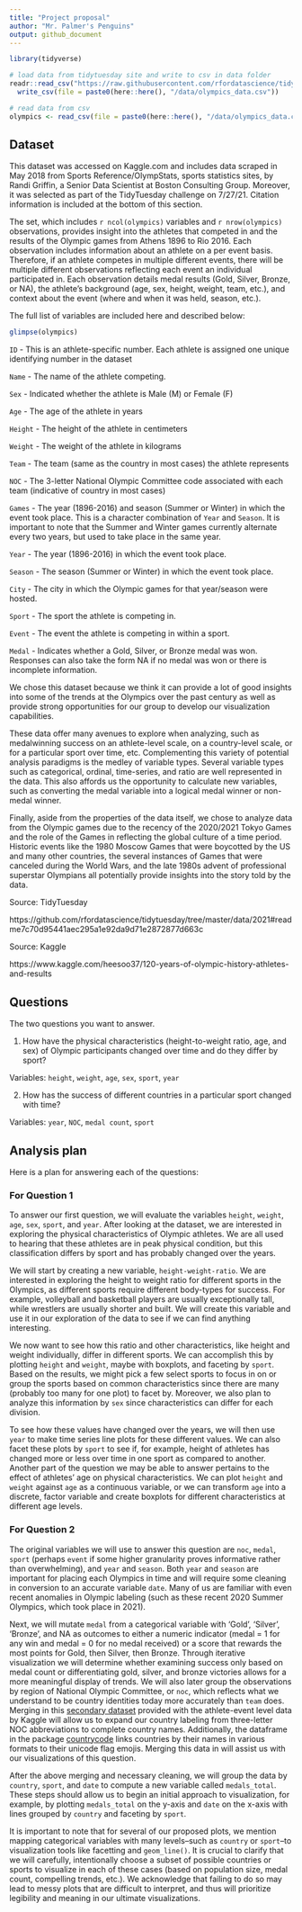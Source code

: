 ```yaml
---
title: "Project proposal"
author: "Mr. Palmer's Penguins"
output: github_document
---
```


```r
library(tidyverse)

# load data from tidytuesday site and write to csv in data folder
readr::read_csv("https://raw.githubusercontent.com/rfordatascience/tidytuesday/master/data/2021/2021-07-27/olympics.csv") %>%
  write_csv(file = paste0(here::here(), "/data/olympics_data.csv"))

# read data from csv
olympics <- read_csv(file = paste0(here::here(), "/data/olympics_data.csv"))
```

## Dataset

This dataset was accessed on Kaggle.com and includes data scraped in May 2018 from Sports Reference/OlympStats, sports statistics sites, by Randi Griffin, a Senior Data Scientist at Boston Consulting Group. Moreover, it was selected as part of the TidyTuesday challenge on 7/27/21. Citation information is included at the bottom of this section.

The set, which includes `r ncol(olympics)` variables and `r nrow(olympics)` observations, provides insight into the athletes that competed in and the results of the Olympic games from Athens 1896 to Rio 2016. Each observation includes information about an athlete on a per event basis. Therefore, if an athlete competes in multiple different events, there will be multiple different observations reflecting each event an individual participated in. Each observation details medal results (Gold, Silver, Bronze, or NA), the athlete's background (age, sex, height, weight, team, etc.), and context about the event (where and when it was held, season, etc.).

The full list of variables are included here and described below:

```r
glimpse(olympics)
```

`ID` - This is an athlete-specific number. Each athlete is assigned one unique identifying number in the dataset

`Name` - The name of the athlete competing.

`Sex` - Indicated whether the athlete is Male (M) or Female (F)

`Age` - The age of the athlete in years

`Height` - The height of the athlete in centimeters

`Weight` - The weight of the athlete in kilograms

`Team` - The team (same as the country in most cases) the athlete represents

`NOC` - The 3-letter National Olympic Committee code associated with each team (indicative of country in most cases)

`Games` - The year (1896-2016) and season (Summer or Winter) in which the event took place. This is a character combination of `Year` and `Season`. It is important to note that the Summer and Winter games currently alternate every two years, but used to take place in the same year.

`Year` - The year (1896-2016) in which the event took place. 

`Season` - The season (Summer or Winter) in which the event took place.

`City` - The city in which the Olympic games for that year/season were hosted.

`Sport` - The sport the athlete is competing in.

`Event` - The event the athlete is competing in within a sport.

`Medal` - Indicates whether a Gold, Silver, or Bronze medal was won. Responses can also take the form NA if no medal was won or there is incomplete information.

We chose this dataset because we think it can provide a lot of good insights into some of the trends at the Olympics over the past century as well as provide strong opportunities for our group to develop our visualization capabilities. 

These data offer many avenues to explore when analyzing, such as medalwinning success on an athlete-level scale, on a country-level scale, or for a particular sport over time, etc. Complementing this variety of potential analysis paradigms is the medley of variable types. Several variable types such as categorical, ordinal, time-series, and ratio are well represented in the data. This also affords us the opportunity to calculate new variables, such as converting the medal variable into a logical medal winner or non-medal winner.

Finally, aside from the properties of the data itself, we chose to analyze data from the Olympic games due to the recency of the 2020/2021 Tokyo Games and the role of the Games in reflecting the global culture of a time period. Historic events like the 1980 Moscow Games that were boycotted by the US and many other countries, the several instances of Games that were canceled during the World Wars, and the late 1980s advent of professional superstar Olympians all potentially provide insights into the story told by the data.

Source: TidyTuesday

https://github.com/rfordatascience/tidytuesday/tree/master/data/2021#readme7c70d95441aec295a1e92da9d71e2872877d663c

Source: Kaggle

https://www.kaggle.com/heesoo37/120-years-of-olympic-history-athletes-and-results 

## Questions

The two questions you want to answer.

1. How have the physical characteristics (height-to-weight ratio, age, and sex) of Olympic participants changed over time and do they differ by sport?

Variables: `height`, `weight`, `age`, `sex`, `sport`, `year`

2. How has the success of different countries in a particular sport changed with time? 

Variables: `year`, `NOC`, `medal count`, `sport`

## Analysis plan

Here is a plan for answering each of the questions:

### For Question 1

To answer our first question, we will evaluate the variables `height`, `weight`, `age`, `sex`, `sport`, and `year`. After looking at the dataset, we are interested in exploring the physical characteristics of Olympic athletes. We are all used to hearing that these athletes are in peak physical condition, but this classification differs by sport and has probably changed over the years.

We will start by creating a new variable, `height-weight-ratio`. We are interested in exploring the height to weight ratio for different sports in the Olympics, as different sports require different body-types for success. For example, volleyball and basketball players are usually exceptionally tall, while wrestlers are usually shorter and built. We will create this variable and use it in our exploration of the data to see if we can find anything interesting.

We now want to see how this ratio and other characteristics, like height and weight individually, differ in different sports. We can accomplish this by plotting `height` and `weight`, maybe with boxplots, and faceting by `sport`. Based on the results, we might pick a few select sports to focus in on or group the sports based on common characteristics since there are many (probably too many for one plot) to facet by. Moreover, we also plan to analyze this information by `sex` since characteristics can differ for each division.

To see how these values have changed over the years, we will then use `year` to make time series line plots for these different values. We can also facet these plots by `sport` to see if, for example, height of athletes has changed more or less over time in one sport as compared to another. Another part of the question we may be able to answer pertains to the effect of athletes' age on physical characteristics. We can plot `height` and `weight` against `age` as a continuous variable, or we can transform `age` into a discrete, factor variable and create boxplots for different characteristics at different age levels.

### For Question 2

The original variables we will use to answer this question are `noc`, `medal`, `sport` (perhaps `event` if some higher granularity proves informative rather than overwhelming), and `year` and `season`. Both `year` and `season` are important for placing each Olympics in time and will require some cleaning in conversion to an accurate variable `date`. Many of us are familiar with even recent anomalies in Olympic labeling (such as these recent 2020 Summer Olympics, which took place in 2021).

Next, we will mutate `medal` from a categorical variable with 'Gold', 'Silver', 'Bronze', and NA as outcomes to either a numeric indicator (medal = 1 for any win and medal = 0 for no medal received) or a score that rewards the most points for Gold, then Silver, then Bronze. Through iterative visualization we will determine whether examining success only based on medal count or differentiating gold, silver, and bronze victories allows for a more meaningful display of trends. We will also later group the observations by region of National Olympic Committee, or `noc`, which reflects what we understand to be country identities today more accurately than `team` does. Merging in this [secondary dataset](https://www.kaggle.com/heesoo37/120-years-of-olympic-history-athletes-and-results?select=noc_regions.csv) provided with the athlete-event level data by Kaggle will allow us to expand our country labeling from three-letter NOC abbreviations to complete country names. Additionally, the dataframe in the package [countrycode](https://vincentarelbundock.github.io/countrycode/) links countries by their names in various formats to their unicode flag emojis. Merging this data in will assist us with our visualizations of this question.

After the above merging and necessary cleaning, we will group the data by `country`, `sport`, and `date` to compute a new variable called `medals_total`. These steps should allow us to begin an initial approach to visualization, for example, by plotting `medals_total` on the y-axis and `date` on the x-axis with lines grouped by `country` and faceting by `sport`.

It is important to note that for several of our proposed plots, we mention mapping categorical variables with many levels--such as `country` or `sport`--to visualization tools like facetting and `geom_line()`. It is crucial to clarify that we will carefully, intentionally choose a subset of possible countries or sports to visualize in each of these cases (based on population size, medal count, compelling trends, etc.). We acknowledge that failing to do so may lead to messy plots that are difficult to interpret, and thus will prioritize legibility and meaning in our ultimate visualizations.
